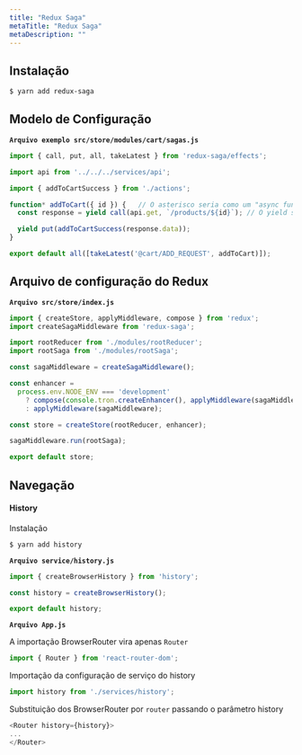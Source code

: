 ```yaml
---
title: "Redux Saga"
metaTitle: "Redux Saga"
metaDescription: ""
---
```


## Instalação

```bash
$ yarn add redux-saga
```

## Modelo de Configuração

**`Arquivo exemplo src/store/modules/cart/sagas.js`**

```js
import { call, put, all, takeLatest } from 'redux-saga/effects';

import api from '../../../services/api';

import { addToCartSuccess } from './actions';

function* addToCart({ id }) {   // O asterisco seria como um "async function addToCart"
  const response = yield call(api.get, `/products/${id}`); // O yield seria como um "await call"

  yield put(addToCartSuccess(response.data));
}

export default all([takeLatest('@cart/ADD_REQUEST', addToCart)]);
```

## Arquivo de configuração do Redux

**`Arquivo src/store/index.js`**

```js
import { createStore, applyMiddleware, compose } from 'redux';
import createSagaMiddleware from 'redux-saga';

import rootReducer from './modules/rootReducer';
import rootSaga from './modules/rootSaga';

const sagaMiddleware = createSagaMiddleware();

const enhancer =
  process.env.NODE_ENV === 'development'
    ? compose(console.tron.createEnhancer(), applyMiddleware(sagaMiddleware))
    : applyMiddleware(sagaMiddleware);

const store = createStore(rootReducer, enhancer);

sagaMiddleware.run(rootSaga);

export default store;
```

## Navegação

#### History

Instalação

```bash
$ yarn add history
```

**`Arquivo service/history.js`**

```js
import { createBrowserHistory } from 'history';

const history = createBrowserHistory();

export default history;
```

**`Arquivo App.js`**

A importação BrowserRouter vira apenas `Router`

```js
import { Router } from 'react-router-dom';
```

Importação da configuração de serviço do history

```js
import history from './services/history';
```

Substituição dos BrowserRouter por `router` passando o parâmetro history

```js
<Router history={history}>
...
</Router>
```
